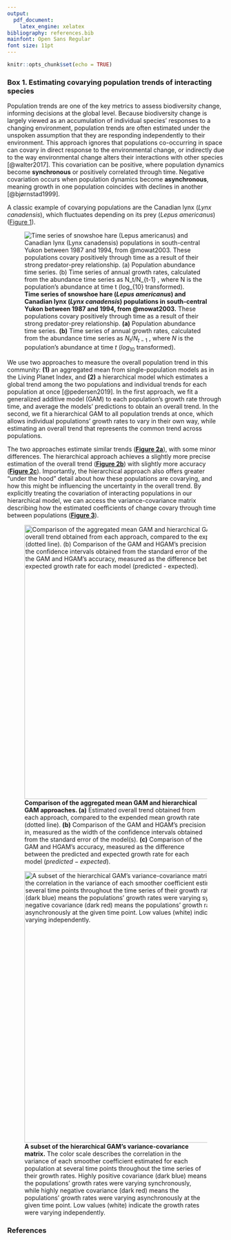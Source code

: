 ```yaml
---
output: 
  pdf_document:
    latex_engine: xelatex
bibliography: references.bib
mainfont: Open Sans Regular
font size: 11pt
---
```


```r
knitr::opts_chunk$set(echo = TRUE)
```

### Box 1. Estimating covarying population trends of interacting species

Population trends are one of the key metrics to assess biodiversity change, informing decisions at the global level. Because biodiversity change is largely viewed as an accumulation of individual species' responses to a changing environment, population trends are often estimated under the unspoken assumption that they are responding independently to their environment. This approach ignores that populations co-occurring in space can covary in direct response to the environmental change, or indirectly due to the way environmental change alters their interactions with other species [@walter2017]. This covariation can be positive, where population dynamics become **synchronous** or positively correlated through time. Negative covariation occurs when population dynamics become **asynchronous**, meaning growth in one population coincides with declines in another [@bjørnstad1999].

A classic example of covarying populations are the Canadian lynx (*Lynx canadensis*), which fluctuates depending on its prey (*Lepus americanus*) ([Figure 1](#timeseries)).

![**Time series of snowshoe hare (*Lepus americanus*) and Canadian lynx (*Lynx canadensis*) populations in south-central Yukon between 1987 and 1994, from @mowat2003.** These populations covary positively through time as a result of their strong predator-prey relationship. **(a)** Population abundance time series. **(b)** Time series of annual growth rates, calculated from the abundance time series as $N_t/N_{t-1}$ , where $N$ is the population's abundance at time $t$ ($log_{10}$ transformed).](images/box1_ts_web-01.png){#timeseries}

We use two approaches to measure the overall population trend in this community: **(1)** an aggregated mean from single-population models as in the Living Planet Index, and **(2)** a hierarchical model which estimates a global trend among the two populations and individual trends for each population at once [@pedersen2019]. In the first approach, we fit a generalized additive model (GAM) to each population's growth rate through time, and average the models' predictions to obtain an overall trend. In the second, we fit a hierarchical GAM to all population trends at once, which allows individual populations' growth rates to vary in their own way, while estimating an overall trend that represents the common trend across populations.

The two approaches estimate similar trends ([**Figure 2a**](#compare)), with some minor differences. The hierarchical approach achieves a slightly more precise estimation of the overall trend ([**Figure 2b**](#compare)) with slightly more accuracy ([**Figure 2c**](#compare)). Importantly, the hierarchical approach also offers greater "under the hood" detail about how these populations are covarying, and how this might be influencing the uncertainty in the overall trend. By explicitly treating the covariation of interacting populations in our hierarchical model, we can access the variance-covariance matrix describing how the estimated coefficients of change covary through time between populations ([**Figure 3**](#vcov)).

![**Comparison of the aggregated mean GAM and hierarchical GAM approaches. (a)** Estimated overall trend obtained from each approach, compared to the expended mean growth rate (dotted line). **(b)** Comparison of the GAM and HGAM's precision in, measured as the width of the confidence intervals obtained from the standard error of the model(s). **(c)** Comparison of the GAM and HGAM's accuracy, measured as the difference between the predicted and expected growth rate for each model $(predicted - expected)$.](images/box1_compare_all_results.png){#compare width="635"}

![**A subset of the hierarchical GAM's variance-covariance matrix.** The color scale describes the correlation in the variance of each smoother coefficient estimated for each population at several time points throughout the time series of their growth rates. Highly positive covariance (dark blue) means the populations' growth rates were varying synchronously, while highly negative covariance (dark red) means the populations' growth rates were varying asynchronously at the given time point. Low values (white) indicate the growth rates were varying independently.](images/box1_covariance_smoothersperpopulation.png){#vcov width="629"}

### References

::: {#refs}
:::
